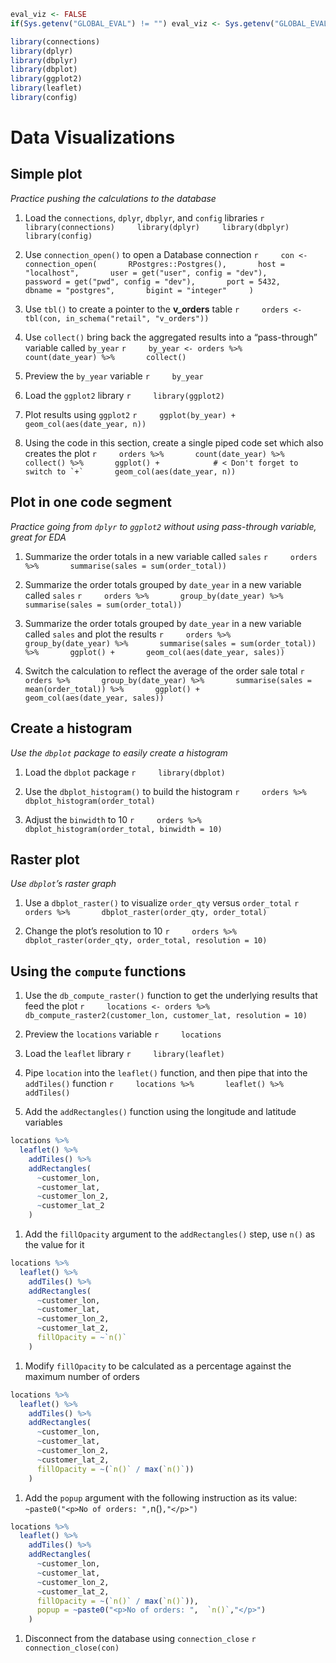 ```r
eval_viz <- FALSE
if(Sys.getenv("GLOBAL_EVAL") != "") eval_viz <- Sys.getenv("GLOBAL_EVAL")
```

```r
library(connections)
library(dplyr)
library(dbplyr)
library(dbplot)
library(ggplot2)
library(leaflet)
library(config)
```


# Data Visualizations

## Simple plot
*Practice pushing the calculations to the database*

1. Load the `connections`, `dplyr`, `dbplyr`, and `config` libraries
    ```r
    library(connections)
    library(dplyr)
    library(dbplyr)
    library(config)
    ```

1. Use `connection_open()` to open a Database connection
    ```r
    con <- connection_open(
      RPostgres::Postgres(),
      host =  "localhost",
      user = get("user", config = "dev"),
      password = get("pwd", config = "dev"),
      port = 5432,
      dbname = "postgres",
      bigint = "integer"
    )
    ```

1. Use `tbl()` to create a pointer to the **v_orders** table
    ```r
    orders <- tbl(con, in_schema("retail", "v_orders"))
    ```

1. Use `collect()` bring back the aggregated results into a "pass-through" variable called `by_year`
    ```r
    by_year <- orders %>%
      count(date_year) %>%
      collect()
    ```

1. Preview the `by_year` variable
    ```r
    by_year
    ```

1. Load the `ggplot2` library
    ```r
    library(ggplot2)
    ```


1. Plot results using `ggplot2`
    ```r
    ggplot(by_year) +
      geom_col(aes(date_year, n)) 
    ```

1. Using the code in this section, create a single piped code set which also creates the plot
    ```r
    orders %>%
      count(date_year) %>%
      collect() %>%
      ggplot() +            # < Don't forget to switch to `+`
      geom_col(aes(date_year, n)) 
    ```

## Plot in one code segment
*Practice going from `dplyr` to `ggplot2` without using pass-through variable, great for EDA*

1. Summarize the order totals in a new variable called `sales`
    ```r
    orders %>%
      summarise(sales = sum(order_total))
    ```

1. Summarize the order totals grouped by `date_year` in a new variable called `sales`
    ```r
    orders %>%
      group_by(date_year) %>%
      summarise(sales = sum(order_total))
    ```
    
1. Summarize the order totals grouped by `date_year` in a new variable called `sales` and plot the results
    ```r
    orders %>%
      group_by(date_year) %>%
      summarise(sales = sum(order_total)) %>%
      ggplot() +
      geom_col(aes(date_year, sales))
    ```

1. Switch the calculation to reflect the average of the order sale total
    ```r
    orders %>%
      group_by(date_year) %>%
      summarise(sales = mean(order_total)) %>%
      ggplot() +
      geom_col(aes(date_year, sales))
    ```

## Create a histogram
*Use the `dbplot` package to easily create a histogram*

1. Load the `dbplot` package
    ```r
    library(dbplot)
    ```


1. Use the `dbplot_histogram()` to build the histogram
    ```r
    orders %>%
      dbplot_histogram(order_total)
    ```

2. Adjust the `binwidth` to 10
    ```r
    orders %>%
      dbplot_histogram(order_total, binwidth = 10)
    ```

## Raster plot
*Use `dbplot`'s raster graph*

1. Use a `dbplot_raster()` to visualize `order_qty` versus `order_total`
    ```r
    orders %>%
      dbplot_raster(order_qty, order_total)
    ```

1. Change the plot's resolution to 10
    ```r
    orders %>%
      dbplot_raster(order_qty, order_total, resolution = 10)
    ```

## Using the `compute` functions

1. Use the `db_compute_raster()` function to get the underlying results that feed the plot
    ```r
    locations <- orders %>%
      db_compute_raster2(customer_lon, customer_lat, resolution = 10)
    ```

1. Preview the `locations` variable
    ```r
    locations
    ```

1. Load the `leaflet` library
    ```r
    library(leaflet)
    ```

1. Pipe `location` into the `leaflet()` function, and then pipe that into the `addTiles()` function
    ```r
    locations %>%
      leaflet() %>% 
        addTiles() 
    ```

1. Add the `addRectangles()` function using the longitude and latitude variables 
```r
locations %>%
  leaflet() %>% 
    addTiles() %>%
    addRectangles(
      ~customer_lon, 
      ~customer_lat, 
      ~customer_lon_2,
      ~customer_lat_2
    )
```

1. Add the `fillOpacity` argument to the `addRectangles()` step, use ``n()`` as the value for it
```r
locations %>%
  leaflet() %>% 
    addTiles() %>%
    addRectangles(
      ~customer_lon, 
      ~customer_lat, 
      ~customer_lon_2,
      ~customer_lat_2,
      fillOpacity = ~`n()`
    )
```

1. Modify `fillOpacity` to be calculated as a percentage against the maximum number of orders
```r
locations %>%
  leaflet() %>% 
    addTiles() %>%
    addRectangles(
      ~customer_lon, 
      ~customer_lat, 
      ~customer_lon_2,
      ~customer_lat_2,
      fillOpacity = ~(`n()` / max(`n()`))
    )
```

1. Add the `popup` argument with the following instruction as its value: `~paste0("<p>No of orders: ",  `n()`,"</p>")`
```r
locations %>%
  leaflet() %>% 
    addTiles() %>%
    addRectangles(
      ~customer_lon, 
      ~customer_lat, 
      ~customer_lon_2,
      ~customer_lat_2,
      fillOpacity = ~(`n()` / max(`n()`)),
      popup = ~paste0("<p>No of orders: ",  `n()`,"</p>")
    )
```

1. Disconnect from the database using `connection_close`
    ```r
    connection_close(con)
    ```

